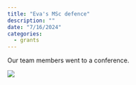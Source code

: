 ```yaml
---
title: "Eva's MSc defence"
description: ""
date: "7/16/2024"
categories:
  - grants
---
```



Our team members went to a conference.

![](../fig/random/20240306_195149.jpg)
